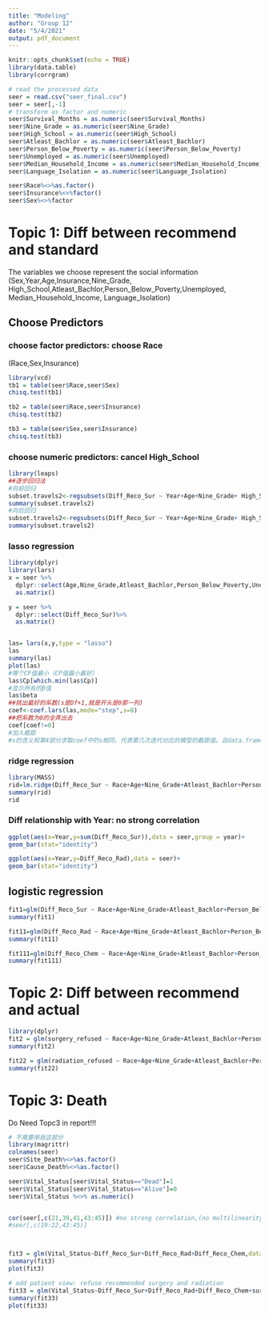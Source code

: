 ---
title: "Modeling"
author: "Group 12"
date: "5/4/2021"
output: pdf_document
---

```{r setup, include=FALSE}
knitr::opts_chunk$set(echo = TRUE)
library(data.table)
library(corrgram)
```


```{r}
# read the processed data
seer = read.csv("seer_final.csv")
seer = seer[,-1]
# transform as factor and numeric
seer$Survival_Months = as.numeric(seer$Survival_Months)
seer$Nine_Grade = as.numeric(seer$Nine_Grade)
seer$High_School = as.numeric(seer$High_School)
seer$Atleast_Bachlor = as.numeric(seer$Atleast_Bachlor)
seer$Person_Below_Poverty = as.numeric(seer$Person_Below_Poverty)
seer$Unemployed = as.numeric(seer$Unemployed)
seer$Median_Household_Income = as.numeric(seer$Median_Household_Income)
seer$Language_Isolation = as.numeric(seer$Language_Isolation)

seer$Race%<>%as.factor()
seer$Insurance%<>%factor()
seer$Sex%<>%factor
```

# Topic 1: Diff between recommend and standard

The variables we choose represent the social information (Sex,Year,Age,Insurance,Nine_Grade, High_School,Atleast_Bachlor,Person_Below_Poverty,Unemployed, Median_Household_Income, Language_Isolation)


## Choose Predictors

### choose factor predictors: choose Race
(Race,Sex,Insurance)

```{r}
library(vcd)
tb1 = table(seer$Race,seer$Sex)
chisq.test(tb1)

tb2 = table(seer$Race,seer$Insurance)
chisq.test(tb2)

tb3 = table(seer$Sex,seer$Insurance)
chisq.test(tb3)
```


### choose numeric predictors: cancel High_School

```{r}
library(leaps)
##逐步回归法
#向前回归
subset.travels2<-regsubsets(Diff_Reco_Sur ~ Year+Age+Nine_Grade+ High_School+Atleast_Bachlor+Person_Below_Poverty+Unemployed+Median_Household_Income+Language_Isolation,seer,method = "forward")
summary(subset.travels2)
#向后回归
subset.travels2<-regsubsets(Diff_Reco_Sur ~ Year+Age+Nine_Grade+ High_School+Atleast_Bachlor+Person_Below_Poverty+Unemployed+Median_Household_Income+Language_Isolation,seer,method = "backward")
summary(subset.travels2)

```

### lasso regression
```{r}
library(dplyr)
library(lars)
x = seer %>% 
  dplyr::select(Age,Nine_Grade,Atleast_Bachlor,Person_Below_Poverty,Unemployed, Median_Household_Income, Language_Isolation)%>%
  as.matrix()

y = seer %>%
  dplyr::select(Diff_Reco_Sur)%>%
  as.matrix()


las= lars(x,y,type = "lasso")
las
summary(las)
plot(las)
#哪个CP值最小（CP值最小最好）
las$Cp[which.min(las$Cp)]
#显示所有的β值
las$beta
##挑出最好的系数(s是Df+1,就是开头是0那一列)
coef<-coef.lars(las,mode="step",s=8)
##把系数为0的全弄出去
coef[coef!=0]
#加入截距
#s的含义和第4部分求取coef中的s相同，代表第几次迭代对应的模型的截距值。且data.frame中自变量的数量和数据框中进行lasso拟合的自变量数目相同，都要写上。

```


### ridge regression
```{r}
library(MASS)
rid=lm.ridge(Diff_Reco_Sur ~ Race+Age+Nine_Grade+Atleast_Bachlor+Person_Below_Poverty+Unemployed+Median_Household_Income+Language_Isolation,data = seer)
summary(rid)
rid
```


### Diff relationship with Year: no strong correlation
```{r}
ggplot(aes(x=Year,y=sum(Diff_Reco_Sur)),data = seer,group = year)+
geom_bar(stat="identity")

ggplot(aes(x=Year,y=Diff_Reco_Rad),data = seer)+
geom_bar(stat="identity")
```


## logistic regression
```{r}
fit1=glm(Diff_Reco_Sur ~ Race+Age+Nine_Grade+Atleast_Bachlor+Person_Below_Poverty+Unemployed+Median_Household_Income+Language_Isolation,data = seer,family=binomial(link="logit"))
summary(fit1)

fit11=glm(Diff_Reco_Rad ~ Race+Age+Nine_Grade+Atleast_Bachlor+Person_Below_Poverty+Unemployed+Median_Household_Income+Language_Isolation,data = seer,family=binomial(link="logit"))
summary(fit11)

fit111=glm(Diff_Reco_Chem ~ Race+Age+Nine_Grade+Atleast_Bachlor+Person_Below_Poverty+Unemployed+Median_Household_Income+Language_Isolation,data = seer,family=binomial(link="logit"))
summary(fit111)

```


# Topic 2: Diff between recommend and actual

```{r}
library(dplyr)
fit2 = glm(surgery_refused ~ Race+Age+Nine_Grade+Atleast_Bachlor+Person_Below_Poverty+Unemployed+Median_Household_Income+Language_Isolation,data = seer %>% filter(surgery_recommended ==1),family=binomial(link="logit"))
summary(fit2)

fit22 = glm(radiation_refused ~ Race+Age+Nine_Grade+Atleast_Bachlor+Person_Below_Poverty+Unemployed+Median_Household_Income+Language_Isolation,data = seer %>% filter(radiation_recommended ==1),family=binomial(link="logit"))
summary(fit22)

```


# Topic 3: Death 
Do Need Topc3 in report!!!
```{r}
# 不需要用我这部分
library(magrittr)
colnames(seer)
seer$Site_Death%<>%as.factor()
seer$Cause_Death%<>%as.factor()

seer$Vital_Status[seer$Vital_Status=="Dead"]=1
seer$Vital_Status[seer$Vital_Status=="Alive"]=0
seer$Vital_Status %<>% as.numeric()


cor(seer[,c(21,39,41,43:45)]) #no strong correlation,(no multilinearity)
#seer[,c(19:22,43:45)]



fit3 = glm(Vital_Status~Diff_Reco_Sur+Diff_Reco_Rad+Diff_Reco_Chem,data = seer,family=binomial(link="logit"))
summary(fit3)
plot(fit3)

# add patient view: refuse recommended surgery and radiation
fit33 = glm(Vital_Status~Diff_Reco_Sur+Diff_Reco_Rad+Diff_Reco_Chem+surgery_refused+radiation_refused,data = seer %>% filter(surgery_recommended ==1 & radiation_recommended ==1),family=binomial(link="logit"))
summary(fit33)
plot(fit33)

```



